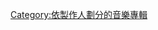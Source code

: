 {{NoteTA
|G1=Music
|1=zh-cn:希尔贝克; zh-tw:歇爾貝克
}}

{{Category explanation|'''[[歇爾貝克_(唱片製作人)|歇爾貝克]]'''製作的專輯}}
{{Cat see also|歇爾貝克製作的歌曲}}

[[Category:依製作人劃分的音樂專輯|Category:依製作人劃分的音樂專輯]]